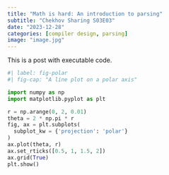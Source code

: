 ```yaml
---
title: "Math is hard: An introduction to parsing"
subtitle: "Chekhov Sharing S03E03"
date: "2023-12-28"
categories: [compiler design, parsing]
image: "image.jpg"
---
```


This is a post with executable code.

```python
#| label: fig-polar
#| fig-cap: "A line plot on a polar axis"

import numpy as np
import matplotlib.pyplot as plt

r = np.arange(0, 2, 0.01)
theta = 2 * np.pi * r
fig, ax = plt.subplots(
  subplot_kw = {'projection': 'polar'} 
)
ax.plot(theta, r)
ax.set_rticks([0.5, 1, 1.5, 2])
ax.grid(True)
plt.show()
```
